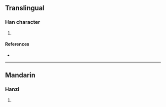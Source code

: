 {{character info/new}}
==Translingual==

===Han character===
{{Han char|rn=85|rad=水|as=13|sn=16|four=33150|canj=EIRP|ids=⿰氵感}}

# {{defn|Han|sort=水13}}

====References====
* {{Han ref|kx=0653.340|dkj=18419|hdz=31754.080|uh=6FB8|ud=28600|bh=E9FE|bd=59902}}

----

==Mandarin==

===Hanzi===
{{cmn-hanzi|pin=[[dǎn]] ([[dan3]])|wg=tan<sup>3</sup>}}

# {{defn|lang=cmn|sort=水13}}